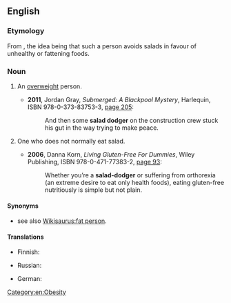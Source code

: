 {{also|salad-dodger}}

==English==
{{was wotd|2012|June|19}}

===Etymology===
From {{compound|salad|dodger|lang=en}}, the idea being that such a person avoids salads in favour of unhealthy or fattening foods.

===Noun===
{{en-noun}}

# {{lb|en|informal|derogatory}} An [[overweight]] person.
#* '''2011''', Jordan Gray, ''Submerged: A Blackpool Mystery'', Harlequin, ISBN 978-0-373-83753-3, [http://books.google.com/books?id=oBpud6M6l5kC&pg=PT149&dq=%22salad+dodger%22 page 205]:
#*: And then some '''salad dodger''' on the construction crew stuck his gut in the way trying to make peace.
# {{lb|en|informal}} One who does not normally eat salad.
#* '''2006''', Danna Korn, ''Living Gluten-Free For Dummies'', Wiley Publishing, ISBN 978-0-471-77383-2, [http://books.google.com/books?id=IFsQy0Qpcm8C&pg=PA93&dq=%22salad+dodger%22 page 93]:
#*: Whether you’re a '''salad-dodger''' or suffering from orthorexia (an extreme desire to eat only health foods), eating gluten-free nutritiously is simple but not plain.

====Synonyms====
* {{sense|overweight person}} see also [[Wikisaurus:fat person]].

====Translations====
{{trans-top|overweight person}}
* Finnish: {{t+|fi|punkero}}
{{trans-mid}}
* Russian: {{t+|ru|толстя́к}}
{{trans-bottom}}

{{trans-top|one who does not normally eat salad}}
* German: {{t|de|Salatverschmäher|m}}
{{trans-mid}}
{{trans-bottom}}

[[Category:en:Obesity]]